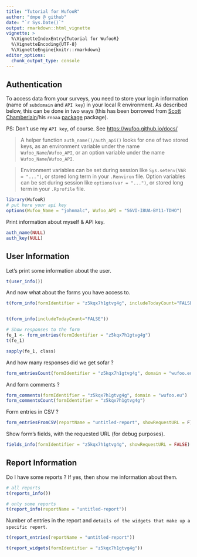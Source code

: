 ```yaml
---
title: "Tutorial for WufooR"
author: "dmpe @ github"
date: "`r Sys.Date()`"
output: rmarkdown::html_vignette
vignette: >
  %\VignetteIndexEntry{Tutorial for WufooR}
  %\VignetteEncoding{UTF-8}
  %\VignetteEngine{knitr::rmarkdown}
editor_options: 
  chunk_output_type: console
---
```


## Authentication

To access data from your surveys, you need to store your login information (name of `subdomain` and `API key`) in your local R environment. As described below, this can be done in two ways (this has been borrowed from [Scott Chamberlain](https://github.com/sckott)/his `rnoaa` [package](https://github.com/ropensci/rnoaa/) package).

PS: Don't use my `API key`, of course. See <https://wufoo.github.io/docs/>

> A helper function `auth_name()/auth_api()` looks for one of two stored keys, as an
environment variable under the name `Wufoo_Name`/`Wufoo_API`, or an option variable under the name
`Wufoo_Name`/`Wufoo_API`. 

> Environment variables can be set during session like `Sys.setenv(VAR = "...")`,
or stored long term in your `.Renviron` file. Option variables can be set during session
like `options(var = "...")`, or stored long term in your `.Rprofile` file.

```r
library(WufooR)
# put here your api key
options(Wufoo_Name = "johnmalc", Wufoo_API = "S6VI-I8UA-BY11-TDHO")
```

Print information about myself & API key.

```r
auth_name(NULL)
auth_key(NULL)
```

## User Information
 
Let's print some information about the user.

```r
t(user_info())
```

And now what about the forms you have access to.

```r
t(form_info(formIdentifier = "z5kqx7h1gtvg4g", includeTodayCount="FALSE"))


t(form_info(includeTodayCount="FALSE"))

# Show responses to the form
fe_1 <- form_entries(formIdentifier = "z5kqx7h1gtvg4g")
t(fe_1)

sapply(fe_1, class)
```

And how many responses did we get sofar ?

```r
form_entriesCount(formIdentifier = "z5kqx7h1gtvg4g", domain = "wufoo.eu")
```

And form comments ?

```r
form_comments(formIdentifier = "z5kqx7h1gtvg4g", domain = "wufoo.eu")
form_commentsCount(formIdentifier = "z5kqx7h1gtvg4g")
```

Form entries in CSV ?

```r
form_entriesFromCSV(reportName = "untitled-report", showRequestURL = F)
```

Show form's fields, with the requested URL (for debug purposes).

```r
fields_info(formIdentifier = "z5kqx7h1gtvg4g", showRequestURL = FALSE)
```

## Report Information

Do I have some reports ? If yes, then show me information about them.

```r
# all reports
t(reports_info())

# only some reports
t(report_info(reportName = "untitled-report"))
```

Number of entries in the report and `details of the widgets that make up a specific report`.

```r
t(report_entries(reportName = "untitled-report"))

t(report_widgets(formIdentifier = "z5kqx7h1gtvg4g"))
```

